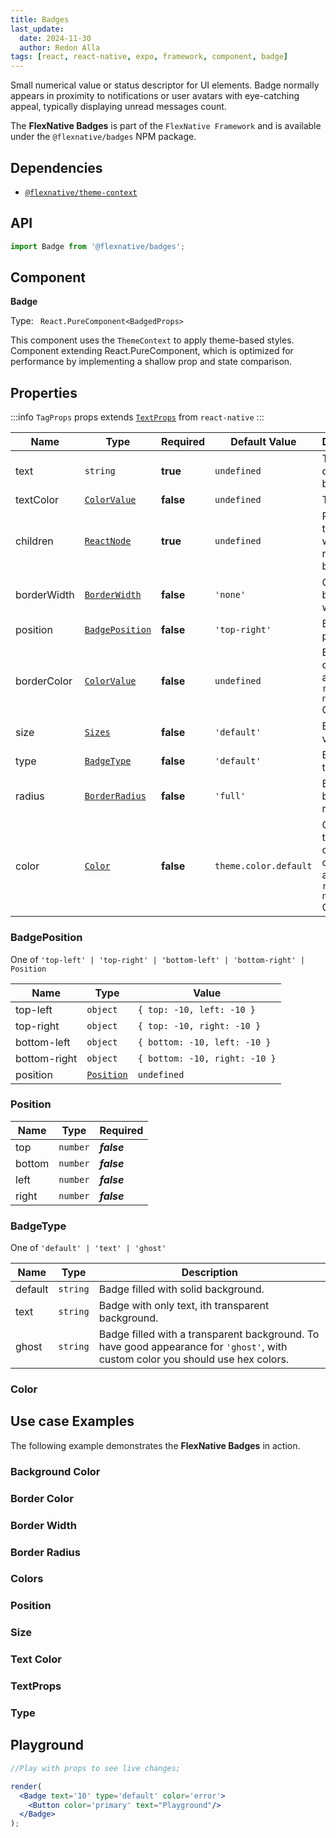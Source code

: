 ```yaml
---
title: Badges
last_update:
  date: 2024-11-30
  author: Redon Alla
tags: [react, react-native, expo, framework, component, badge]
---
```




Small numerical value or status descriptor for UI elements.
Badge normally appears in proximity to notifications or user avatars with eye-catching appeal,
typically displaying unread messages count.

The **FlexNative Badges** is part of the `FlexNative Framework` and is available under the `@flexnative/badges` NPM package.

## Dependencies
- [`@flexnative/theme-context`](../../theme/index.mdx)

<Installation title="FlexNative Badges" name='@flexnative/badges' />

## API

```jsx
import Badge from '@flexnative/badges';
```

## Component

**Badge**

Type: ` React.PureComponent<BadgedProps>`

This component uses the `ThemeContext` to apply theme-based styles.
Component extending React.PureComponent, which is optimized for performance by implementing a shallow prop and state comparison.

## Properties

:::info
`TagProps` props extends [`TextProps`](https://reactnative.dev/docs/text#props) from `react-native`
:::

|  Name   | Type | Required | Default Value | Description |
| -- | -- | -- | -- | -- |
| text | `string` | **true** | `undefined` | Text to display on badged. |
| textColor | [`ColorValue`](https://reactnative.dev/docs/colors) | **false** | `undefined` | Text Color. |
| children  | [`ReactNode`](https://reactnative.dev/docs/react-node) | **true** | `undefined` | ReactNode to render where to render the badge. |
| borderWidth  | [`BorderWidth`](../../theme/default-theme.mdx#borderwidth) | **false** | `'none'` | Optional borders width. |
| position  | [`BadgePosition`](#badgeposition) | **false** | `'top-right'` | Badge position. |
| borderColor | [`ColorValue`](https://reactnative.dev/docs/colors) | **false** | `undefined` | Borders color according `react-native` ColorValue. |
| size | [`Sizes`](../../theme/default-theme.mdx#sizes) | **false** | `'default'` | Badge Size variable. |
| type | [`BadgeType`](#badgetype) | **false** | `'default'` | Badge type. |
| radius | [`BorderRadius`](../../theme/default-theme.mdx#borderradius) | **false** | `'full'` | Badge border radius. |
| color | [`Color`](../../theme/default-theme.mdx#color) | **false** | `theme.color.default` | Color by theme or a custom color according `react-native` ColorValue. |

### BadgePosition
One of `'top-left' | 'top-right' | 'bottom-left' | 'bottom-right' | Position`

|  Name   | Type | Value |
| ------- | ---- | ----- |
| top-left | `object` | `{ top: -10, left: -10 }` |
| top-right | `object` | `{ top: -10, right: -10 }` |
| bottom-left | `object` | `{ bottom: -10, left: -10 }` |
| bottom-right | `object` | `{ bottom: -10, right: -10 }` |
| position | [`Position`](#position) | `undefined` |

### Position

|  Name   | Type | Required |
| ------- | ---- | -------- |
| top | `number` | ***false*** |
| bottom | `number` | ***false*** |
| left | `number` | ***false*** |
| right | `number` | ***false*** |


### BadgeType
One of `'default' | 'text' | 'ghost'`

|  Name   | Type | Description |
| ------- | ---- | ----- |
| default | `string` | Badge filled with solid background. |
| text | `string` | Badge with only text, ith transparent background. |
| ghost | `string` | Badge filled with a transparent background. <Admonition type="warning">To have good appearance for <code>'ghost'</code>, with custom color you should use hex colors.</Admonition> |


### Color

<ColorProps />

## Use case Examples

The following example demonstrates the **FlexNative Badges** in action.

### Background Color

<ExampleWramper codeExample={BackgroundColorMdx}>
  <BackgroundColor />
</ExampleWramper>

### Border Color

<ExampleWramper codeExample={BorderColorMdx}>
  <BorderColor />
</ExampleWramper>

### Border Width

<ExampleWramper codeExample={BorderWidthMdx}>
  <BorderWidth />
</ExampleWramper>

### Border Radius

<ExampleWramper codeExample={BorderRadiusMdx}>
  <BorderRadius />
</ExampleWramper>

### Colors

<ExampleWramper codeExample={ColorsMdx}>
  <Colors />
</ExampleWramper>

### Position

<ExampleWramper codeExample={PositionMdx}>
  <Position />
</ExampleWramper>

### Size

<ExampleWramper codeExample={SizeMdx}>
  <Size />
</ExampleWramper>

### Text Color

<ExampleWramper codeExample={TextColorMdx}>
  <TextColor />
</ExampleWramper>

### TextProps

<ExampleWramper codeExample={TextPropsMdx}>
  <TextProps />
</ExampleWramper>

### Type

<ExampleWramper codeExample={TypeMdx}>
  <Type />
</ExampleWramper>

## Playground

```jsx live noInline
//Play with props to see live changes;

render(
  <Badge text='10' type='default' color='error'>
    <Button color='primary' text="Playground"/>
  </Badge>
);
```